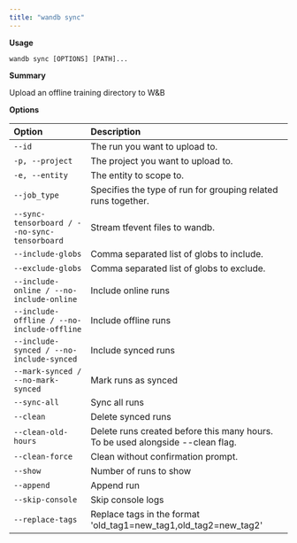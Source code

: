 ```yaml
---
title: "wandb sync"
---
```


**Usage**

`wandb sync [OPTIONS] [PATH]...`

**Summary**

Upload an offline training directory to W&B


**Options**

| **Option** | **Description** |
| :--- | :--- |
| `--id` | The run you want to upload to. |
| `-p, --project` | The project you want to upload to. |
| `-e, --entity` | The entity to scope to. |
| `--job_type` | Specifies the type of run for grouping   related runs together. |
| `--sync-tensorboard / --no-sync-tensorboard` | Stream tfevent files to wandb. |
| `--include-globs` | Comma separated list of globs to include. |
| `--exclude-globs` | Comma separated list of globs to exclude. |
| `--include-online / --no-include-online` | Include online runs |
| `--include-offline / --no-include-offline` | Include offline runs |
| `--include-synced / --no-include-synced` | Include synced runs |
| `--mark-synced / --no-mark-synced` | Mark runs as synced |
| `--sync-all` | Sync all runs |
| `--clean` | Delete synced runs |
| `--clean-old-hours` | Delete runs created before this many hours.   To be used alongside --clean flag. |
| `--clean-force` | Clean without confirmation prompt. |
| `--show` | Number of runs to show |
| `--append` | Append run |
| `--skip-console` | Skip console logs |
| `--replace-tags` | Replace tags in the format   'old_tag1=new_tag1,old_tag2=new_tag2' |



